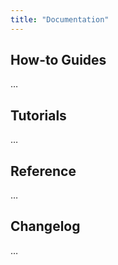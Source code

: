 ```yaml
---
title: "Documentation"
---
```


## How-to Guides
...

## Tutorials
...

## Reference
...

## Changelog
...